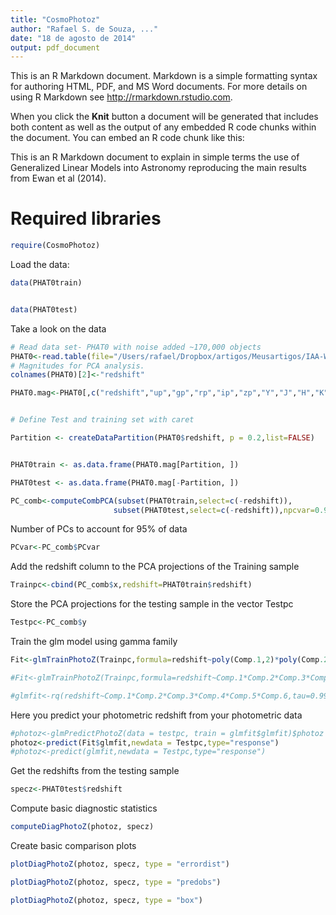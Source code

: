 ```yaml
---
title: "CosmoPhotoz"
author: "Rafael S. de Souza, ..."
date: "18 de agosto de 2014"
output: pdf_document
---
```


This is an R Markdown document. Markdown is a simple formatting syntax for authoring HTML, PDF, and MS Word documents. For more details on using R Markdown see <http://rmarkdown.rstudio.com>.

When you click the **Knit** button a document will be generated that includes both content as well as the output of any embedded R code chunks within the document. You can embed an R code chunk like this:



This is an R Markdown document to explain in simple terms the use of Generalized Linear Models into Astronomy reproducing the main results from Ewan et al (2014).


# Required libraries
```r
require(CosmoPhotoz)

```

Load the data:

```r
data(PHAT0train)


data(PHAT0test)
```

Take a look on the data 


```r
# Read data set- PHAT0 with noise added ~170,000 objects
PHAT0<-read.table(file="/Users/rafael/Dropbox/artigos/Meusartigos/IAA-WGC/photo_z/sim1/noise_training_big.dat",header=TRUE)
# Magnitudes for PCA analysis. 
colnames(PHAT0)[2]<-"redshift"

PHAT0.mag<-PHAT0[,c("redshift","up","gp","rp","ip","zp","Y","J","H","K","IRAC_1","IRAC_2")]


# Define Test and training set with caret 

Partition <- createDataPartition(PHAT0$redshift, p = 0.2,list=FALSE)


PHAT0train <- as.data.frame(PHAT0.mag[Partition, ])

PHAT0test <- as.data.frame(PHAT0.mag[-Partition, ])
```



```r
PC_comb<-computeCombPCA(subset(PHAT0train,select=c(-redshift)),
                       subset(PHAT0test,select=c(-redshift)),npcvar=0.95)
```

Number of PCs to account for 95% of data
```r
PCvar<-PC_comb$PCvar
```
Add the redshift column to the PCA projections of the  Training sample

```r
Trainpc<-cbind(PC_comb$x,redshift=PHAT0train$redshift)

```


Store the PCA projections for the testing sample in the vector Testpc

```r
Testpc<-PC_comb$y
```


Train  the glm model using gamma family

```r

Fit<-glmTrainPhotoZ(Trainpc,formula=redshift~poly(Comp.1,2)*poly(Comp.2,2)*Comp.3*Comp.4,method="Bayesian",family="gamma")

#Fit<-glmTrainPhotoZ(Trainpc,formula=redshift~Comp.1*Comp.2*Comp.3*Comp.4*Comp.5*Comp.6,method="Bayesian",family="gamma")

#glmfit<-rq(redshift~Comp.1*Comp.2*Comp.3*Comp.4*Comp.5*Comp.6,tau=0.9995,method = "pfn",data=Trainpc)
```



Here you predict your photometric redshift from your photometric data
 
```r
#photoz<-glmPredictPhotoZ(data = testpc, train = glmfit$glmfit)$photoz
photoz<-predict(Fit$glmfit,newdata = Testpc,type="response")
#photoz<-predict(glmfit,newdata = Testpc,type="response")
```

Get the redshifts from the testing sample

```r
specz<-PHAT0test$redshift
```


Compute basic diagnostic statistics

```r
computeDiagPhotoZ(photoz, specz)
```



 Create basic comparison plots
 
```r
plotDiagPhotoZ(photoz, specz, type = "errordist")

```

```r
plotDiagPhotoZ(photoz, specz, type = "predobs")
```

```r
plotDiagPhotoZ(photoz, specz, type = "box")
```

